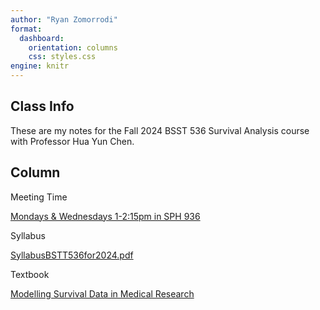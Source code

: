```yaml
---
author: "Ryan Zomorrodi"
format:
  dashboard:
    orientation: columns
    css: styles.css
engine: knitr
---
```



## Class Info {width=70%}

These are my notes for the Fall 2024 BSST 536 Survival Analysis course with Professor Hua Yun Chen.

## Column {width=30%}

::: {.valuebox icon="calendar-event" color="light"}
Meeting Time  

[Mondays & Wednesdays 1-2:15pm in SPH 936]()
:::

::: {.valuebox icon="card-checklist" color="light"}
Syllabus  

[SyllabusBSTT536for2024.pdf](pdf/SyllabusBSTT536for2024.pdf)
:::

::: {.valuebox icon="book" color="light"}
Textbook 

[Modelling Survival Data in Medical Research]()
:::